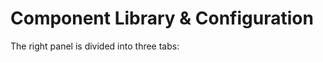 
# Component Library & Configuration

The right panel is divided into three tabs:

<div class="grid grid-cols-2 gap-6 mb-4">

<DocCard
	title="Component Library"
	description="Search and insert components into the app."
	href="/docs/apps/app_configuration-settings/app_component_library"
/>
<DocCard
	title="Component Configuration"
	description="Configure the selected component or runnable."
	href="/docs/apps/app_configuration-settings/app_component_configuration"
/>
<DocCard
	title="Global Styling"
	description="Configure the global styling of the app."
	href="/docs/apps/app_configuration-settings/app_styling#global-styling"
/>
</div>
